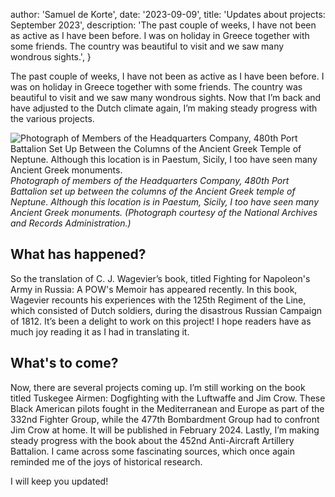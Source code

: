 


  author: 'Samuel de Korte',
  date: '2023-09-09',
  title: 'Updates about projects: September 2023',
  description:
    'The past couple of weeks, I have not been as active as I have been before. I was on holiday in Greece together with some friends. The country was beautiful to visit and we saw many wondrous sights.',
}


The past couple of weeks, I have not been as active as I have been before. I was on holiday in Greece together with some friends. The country was beautiful to visit and we saw many wondrous sights. Now that I’m back and have adjusted to the Dutch climate again, I’m making steady progress with the various projects. 

<Image
                src={PB480}
                alt="Photograph of Members of the Headquarters Company, 480th Port Battalion Set Up Between the Columns of the Ancient Greek Temple of Neptune. Although this location is in Paestum, Sicily, I too have seen many Ancient Greek monuments."
                sizes="(min-width: 1000px) 32rem, 20rem"
                className="aspect-square rotate-0 rounded-2xl bg-stone-100 object-cover dark:bg-stone-800"
              />
*Photograph of members of the Headquarters Company, 480th Port Battalion set up between the columns of the Ancient Greek temple of Neptune. Although this location is in Paestum, Sicily, I too have seen many Ancient Greek monuments. (Photograph courtesy of the National Archives and Records Administration.)*  
## What has happened?
So the translation of C. J. Wagevier’s book, titled Fighting for Napoleon's Army in Russia: A POW's Memoir has appeared recently. In this book, Wagevier recounts his experiences with the 125th Regiment of the Line, which consisted of Dutch soldiers, during the disastrous Russian Campaign of 1812. It’s been a delight to work on this project! I hope readers have as much joy reading it as I had in translating it.
## What's to come?
Now, there are several projects coming up. I’m still working on the book titled Tuskegee Airmen: Dogfighting with the Luftwaffe and Jim Crow. These Black American pilots fought in the Mediterranean and Europe as part of the 332nd Fighter Group, while the 477th Bombardment Group had to confront Jim Crow at home. It will be published in February 2024. Lastly, I’m making steady progress with the book about the 452nd Anti-Aircraft Artillery Battalion. I came across some fascinating sources, which once again reminded me of the joys of historical research. 

I will keep you updated! 

  

